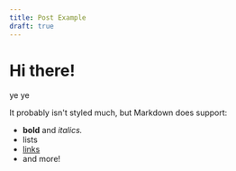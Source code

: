 ```yaml
---
title: Post Example
draft: true
---
```


# Hi there!

ye ye

It probably isn't styled much, but Markdown does support:
- **bold** and _italics._
- lists
- [links](https://astro.build)
- and more!